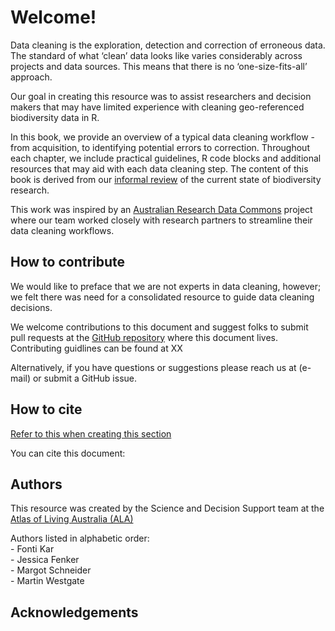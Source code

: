 # Welcome!

Data cleaning is the exploration, detection and correction of erroneous data. The standard of what 'clean' data looks like varies considerably across projects and data sources. This means that there is no 'one-size-fits-all' approach. 

Our goal in creating this resource was to assist researchers and decision makers that may have limited experience with cleaning geo-referenced biodiversity data in R. 

In this book, we provide an overview of a typical data cleaning workflow - from acquisition, to identifying potential errors to correction. Throughout each chapter, we include practical guidelines, R code blocks and additional resources that may aid with each data cleaning step. The content of this book is derived from our [informal review](#link to details maybe supplementary materials?) of the current state of biodiversity research. 

This work was inspired by an [Australian Research Data Commons](https://ardc.edu.au/) project where our team worked closely with research partners to streamline their data cleaning workflows.

## How to contribute

We would like to preface that we are not experts in data cleaning, however; we felt there was need for a consolidated resource to guide data cleaning decisions.

We welcome contributions to this document and suggest folks to submit pull requests at the [GitHub repository](https://github.com/AtlasOfLivingAustralia/cleaning_data) where this document lives. Contributing guidlines can be found at XX

Alternatively, if you have questions or suggestions please reach us at (e-mail) or submit a GitHub issue. 

## How to cite

[Refer to this when creating this section](https://ardc.edu.au/resource/citing-software/)

You can cite this document: 


## Authors {.unnumbered}

This resource was created by the Science and Decision Support team at the [Atlas of Living Australia (ALA)](https://www.ala.org.au/) 

Authors listed in alphabetic order:\
- Fonti Kar\
- Jessica Fenker\
- Margot Schneider\
- Martin Westgate

## Acknowledgements

